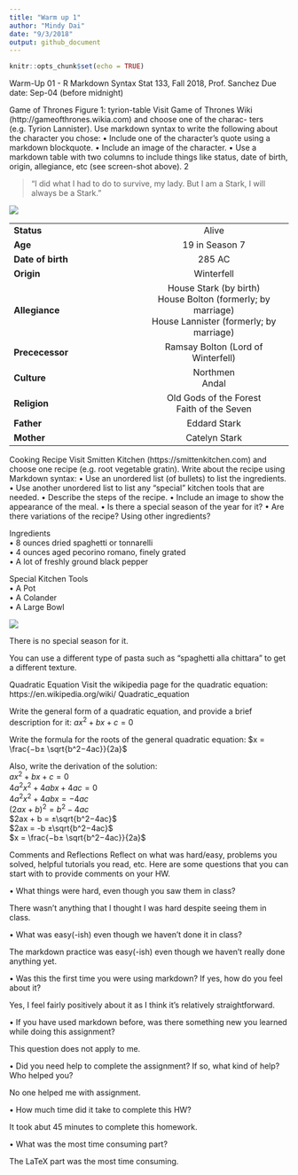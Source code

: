 ```yaml
---
title: "Warm up 1"
author: "Mindy Dai"
date: "9/3/2018"
output: github_document
---
```


```r
knitr::opts_chunk$set(echo = TRUE)
```

Warm-Up 01 - R Markdown Syntax
Stat 133, Fall 2018, Prof. Sanchez
Due date: Sep-04 (before midnight)

Game of Thrones
Figure 1: tyrion-table
 Visit Game of Thrones Wiki (http://gameofthrones.wikia.com) and choose one of the charac- ters (e.g. Tyrion Lannister).
Use markdown syntax to write the following about the character you chose:
• Include one of the character’s quote using a markdown blockquote.
• Include an image of the character.
• Use a markdown table with two columns to include things like status, date of birth,
origin, allegiance, etc (see screen-shot above).
2

> "I did what I had to do to survive, my lady. But I am a Stark, I will always be a Stark."

![](https://vignette.wikia.nocookie.net/gameofthrones/images/7/7e/Sansastark706.jpg/revision/latest?cb=20170828072803)

 
|         |          | 
| ------------- |:-------------:| 
| **Status**      | Alive |
| **Age**      | 19 in Season 7      |   
| **Date of birth** | 285 AC      |   
| **Origin** | Winterfell |
| **Allegiance** | House Stark (by birth)\
               House Bolton (formerly; by marriage)\
               House Lannister (formerly; by marriage)
| **Prececessor** | Ramsay Bolton (Lord of Winterfell) |
| **Culture** | Northmen\
            Andal
| **Religion** | Old Gods of the Forest\
             Faith of the Seven
| **Father** | Eddard Stark
| **Mother** | Catelyn Stark


Cooking Recipe
Visit Smitten Kitchen (https://smittenkitchen.com) and choose one recipe (e.g. root vegetable gratin). Write about the recipe using Markdown syntax:
• Use an unordered list (of bullets) to list the ingredients.
• Use another unordered list to list any “special” kitchen tools that are needed. • Describe the steps of the recipe.
• Include an image to show the appearance of the meal.
• Is there a special season of the year for it?
• Are there variations of the recipe? Using other ingredients?

Ingredients\
• 8 ounces dried spaghetti or tonnarelli\
• 4 ounces aged pecorino romano, finely grated\
• A lot of freshly ground black pepper\

Special Kitchen Tools\
• A Pot\
• A Colander\
• A Large Bowl\

![](https://smittenkitchendotcom.files.wordpress.com/2018/09/foolproof-cacio-e-pepe.jpg?w=750)

There is no special season for it.

You can use a different type of pasta such as "spaghetti alla chittara" to get a different texture. 


Quadratic Equation
Visit the wikipedia page for the quadratic equation: https://en.wikipedia.org/wiki/ Quadratic_equation

Write the general form of a quadratic equation, and provide a brief description for it:
$ax^2 +bx+c=0$

Write the formula for the roots of the general quadratic equation:
$x = \frac{−b± \sqrt{b^2−4ac}}{2a}$

Also, write the derivation of the solution:\
$ax^2 + bx + c = 0$\
$4a^2x^2 + 4abx + 4ac = 0$\
$4a^2x^2 + 4abx = -4ac$\
$(2ax + b)^2 = b^2 - 4ac$\
$2ax + b = ±\sqrt{b^2−4ac}$\
$2ax = -b ±\sqrt{b^2−4ac}$\
$x = \frac{−b± \sqrt{b^2−4ac}}{2a}$


Comments and Reflections
Reflect on what was hard/easy, problems you solved, helpful tutorials you read, etc. Here are some questions that you can start with to provide comments on your HW.


• What things were hard, even though you saw them in class?

There wasn't anything that I thought I was hard despite seeing them in class.

• What was easy(-ish) even though we haven’t done it in class?

The markdown practice was easy(-ish) even though we haven't really done anything yet.

• Was this the first time you were using markdown? If yes, how do you feel about it?

Yes, I feel fairly positively about it as I think it's relatively straightforward. 

• If you have used markdown before, was there something new you learned while doing
this assignment?

This question does not apply to me.

• Did you need help to complete the assignment? If so, what kind of help? Who helped
you?

No one helped me with assignment.

• How much time did it take to complete this HW?

It took abut 45 minutes to complete this homework.

• What was the most time consuming part?

The LaTeX part was the most time consuming.
